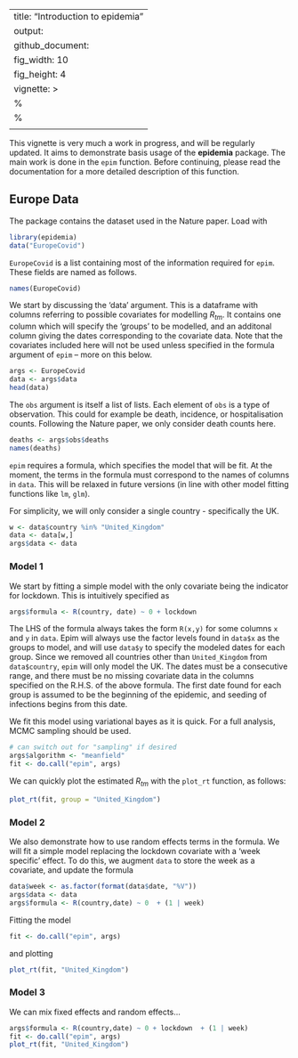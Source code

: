 
---
title: "Introduction to epidemia"
output: 
  github_document:
    fig_width: 10
    fig_height: 4
vignette: >
  %\VignetteIndexEntry{Introduction to epidemia}
  %\VignetteEngine{knitr::rmarkdown}
  \usepackage[utf8]{inputenc}
---

This vignette is very much a work in progress, and will be regularly updated. It aims to demonstrate basis usage of the **epidemia** package. The main work is done in the `epim` function. Before continuing, please read the documentation for a more detailed description of this function.

## Europe Data

The package contains the dataset used in the Nature paper. Load with 
```r
library(epidemia)
data("EuropeCovid")
```
`EuropeCovid` is a list containing most of the information required for `epim`. These fields are named as follows.
```r
names(EuropeCovid)
```
We start by discussing the 'data' argument. This is a dataframe with columns referring to possible covariates for modelling $R_{tm}$. It contains one column which will specify the 'groups' to be modelled, and an additonal column giving the dates corresponding to the covariate data. Note that the covariates included here will not be used unless specified in the formula argument of `epim` -- more on this below.

```r
args <- EuropeCovid
data <- args$data
head(data)
```

The `obs` argument is itself a list of lists. Each element of `obs` is a type of observation. This could for example be death, incidence, or hospitalisation counts. Following the Nature paper, we only consider death counts here. 

```r
deaths <- args$obs$deaths
names(deaths)
```

`epim` requires a formula, which specifies the model that will be fit. At the moment, the terms in the formula must correspond to the names of columns in `data`. This will be relaxed in future versions (in line with other model fitting functions like `lm`, `glm`).

For simplicity, we will only consider a single country - specifically the UK. 
```r
w <- data$country %in% "United_Kingdom"
data <- data[w,]
args$data <- data
```


### Model 1

We start by fitting a simple model with the only covariate being the indicator for lockdown. This is intuitively specified as
```r
args$formula <- R(country, date) ~ 0 + lockdown 
```
The LHS of the formula always takes the form `R(x,y)` for some columns `x` and `y` in `data`. Epim will always use the factor levels found in `data$x` as the groups to model, and will use `data$y` to specify the modeled dates for each group. Since we removed all countries other than `United_Kingdom` from `data$country`, `epim` will only model the UK. The dates must be a consecutive range, and there must be no missing covariate data in the columns specified on the R.H.S. of the above formula. The first date found for each group is assumed to be the beginning of the epidemic, and seeding of infections begins from this date.


We fit this model using variational bayes as it is quick. For a full analysis, MCMC sampling should be used.

```r
# can switch out for "sampling" if desired
args$algorithm <- "meanfield"
fit <- do.call("epim", args)
```


We can quickly plot the estimated $R_{tm}$ with the `plot_rt` function, as follows:

```r
plot_rt(fit, group = "United_Kingdom")
```

### Model 2

We also demonstrate how to use random effects terms in the formula. We will fit a simple model replacing the lockdown covariate with a 'week specific' effect. To do this, we augment `data` to store the week as a covariate, and update the formula

```r
data$week <- as.factor(format(data$date, "%V"))
args$data <- data
args$formula <- R(country,date) ~ 0  + (1 | week)
```

Fitting the model
```r
fit <- do.call("epim", args)
```
and plotting
```r
plot_rt(fit, "United_Kingdom")
```


### Model 3

We can mix fixed effects and random effects...

```r
args$formula <- R(country,date) ~ 0 + lockdown  + (1 | week)
fit <- do.call("epim", args)
plot_rt(fit, "United_Kingdom")
```





